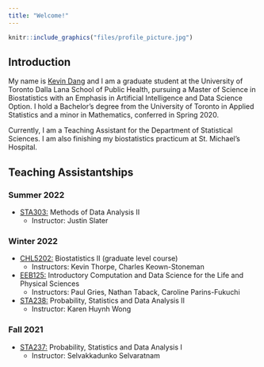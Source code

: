 ```yaml
---
title: "Welcome!"
---
```



```r
knitr::include_graphics("files/profile_picture.jpg")
```

## Introduction
My name is [Kevin Dang](https://www.linkedin.com/in/dang-kevin/) and I am a graduate student at the University of Toronto Dalla Lana School of Public Health, pursuing a Master of Science in Biostatistics with an Emphasis in Artificial Intelligence and Data Science Option. I hold a Bachelor's degree from the University of Toronto in Applied Statistics and a minor in Mathematics, conferred in Spring 2020. 

Currently, I am a Teaching Assistant for the Department of Statistical Sciences. I am also finishing my biostatistics practicum at St. Michael's Hospital.

## Teaching Assistantships 
### Summer 2022
* [STA303:](https://artsci.calendar.utoronto.ca/course/sta303h1) Methods of Data Analysis II
  + Instructor: Justin Slater
  
### Winter 2022
* [CHL5202:](CHL5202.html) Biostatistics II (graduate level course)
  + Instructors: Kevin Thorpe, Charles Keown-Stoneman
* [EEB125:](https://utstat.toronto.edu/nathan/eeb125ggr274info.html) Introductory Computation and Data Science for the Life and Physical Sciences
  + Instructors: Paul Gries, Nathan Taback, Caroline Parins-Fukuchi
* [STA238:](STA238.html) Probability, Statistics and Data Analysis II
  + Instructor: Karen Huynh Wong

### Fall 2021
* [STA237:](STA237.html) Probability, Statistics and Data Analysis I
  + Instructor: Selvakkadunko Selvaratnam


